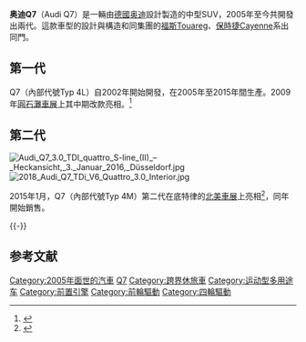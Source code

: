 {{expand|time=2014-12-31T05:02:14+00:00}}

{{noteTA
|1=zh-hans:雷克萨斯; zh-hant:凌志;
|2=zh-hans:沃尔沃; zh-hant:富豪;
|3=zh-hans:奔驰;zh-hk:平治;zh-tw:朋馳;
|4=zh-hans:M级; zh-hant:M-Class;
|5=zh-tw:福斯;zh-cn:大众;
|6=zh-tw:Touareg;zh-cn:途锐;
|7=zh-tw:Cayenne;zh-cn:卡宴;
}}

'''奥迪Q7'''（Audi Q7）是一輛由[[德國|德國]][[奥迪|奥迪]]設計製造的中型SUV，2005年至今共開發出兩代。這款車型的設計與構造和同集團的[[大众途锐|福斯Touareg]]、[[保時捷Cayenne|保時捷Cayenne]]系出同門。
==第一代==
{{Infobox automobile
|image          = 2007-Audi-Q7.jpg
|caption        = 改款前的奥迪Q7
|name           = Audi Q7 (4L)
|manufacturer   = [[File:Audi_logo_detail.svg|25px]] [[Audi_AG|Audi AG]]
|production     = 2005年11月–2015
|model_years    =
|class          =
|body_style     =
|layout         =
|wheelbase      = {{convert|3002|mm|in|1|abbr=on}}
|length         = {{convert|5085|mm|in|1|abbr=on}}
|width          = {{convert|1984|mm|in|1|abbr=on}}
|height         = {{convert|1737|mm|in|1|abbr=on}}<ref>Audi Q7 Dimensions Carsized.com</ref>
|platform       = 大眾PL71平台
|assembly       = {{Unbulleted list |斯洛伐克[[布拉迪斯拉發|布拉迪斯拉發]]<ref>{{cite web |author=Christian Steinert, The German Car Blog |url=http://www.germancarblog.com/2006/08/audi-new-sales-division-in-china.html |title=Audi: New sales division in China |publisher=The German Car Blog |date=22 August 2006 |accessdate=2010-11-01 |archive-date=2016-03-04 |archive-url=https://web.archive.org/web/20160304035823/http://www.germancarblog.com/2006/08/audi-new-sales-division-in-china.html |dead-url=no }}</ref> |印度[[奥兰加巴德|奥兰加巴德]]<ref>{{cite web |url=http://www.team-bhp.com/forum/indian-car-scene/128885-audi-q7-now-locally-assembled.html |title=The Audi Q7 – Now, locally assembled |publisher=teambhp |accessdate=2012-11-08 |archive-date=2020-04-30 |archive-url=https://web.archive.org/web/20200430062106/https://www.team-bhp.com/forum/indian-car-scene/128885-audi-q7-now-locally-assembled.html |dead-url=no }}</ref> |俄羅斯[[卡卢加|卡卢加]]}}
|curb weight    = {{convert|2205|-|2605|kg|lb|abbr=on}}
|transmission   = 6檔自動<br />ZF 8HP自動
|engine         = 汽油：<br />3.0L [[V6引擎|V6]] [[增压器|T]] [[燃油分层直喷|FSI]]<br />3.6L [[VR6|VR6]] FSI<br />4.2L [[V8引擎|V8]] FSI<br />柴油：<br />3.0L V6 [[涡轮直喷|TDI]]<br />4.2L V8 TDI<br /> 6.0L [[V12_TDI|V12]] TDI
|designer       = Satoshi Wada（2002）<ref>{{cite web|url=http://fourtitude.com/news/Audi_News_1/developing-the-audi-q7/7/1964|title=Developing the Audi Q7|work=fourtitude.com|accessdate=24 January 2015}}{{Dead link}}</ref><ref>{{cite web|url=http://www.cardesignnews.com/site/designers/whos_where/display/store4/item164956/|title=Satoshi Wada to open new design studio – Car Design News|work=cardesignnews.com|accessdate=24 January 2015|archive-date=2019-07-24|archive-url=https://web.archive.org/web/20190724203614/https://www.cardesignnews.com/site/designers/whos_where/display/store4/item164956/|dead-url=no}}</ref>
|sp             = uk
}}

Q7（內部代號Typ 4L）自2002年開始開發，在2005年至2015年間生產。2009年[[圓石灘車展|圓石灘車展]]上其中期改款亮相。<ref>{{cite web |last=Harley |first=Michael |url=http://www.autoblog.com/2009/08/26/audi-slaps-monroney-on-updated-2010-q7/ |title=Audi slaps Monroney on updated 2010 Q7 |publisher=Autoblog.com |date=26 August 2009 |accessdate=2010-10-17 |archive-date=2021-01-26 |archive-url=https://web.archive.org/web/20210126173956/https://www.autoblog.com/2009/08/26/audi-slaps-monroney-on-updated-2010-q7/ |dead-url=no }}</ref>
{{clear}}

==第二代==

{{Infobox automobile
| name = Audi Q7 (4M)
| image = Audi Q7 3.0 TDI quattro S-line (II) – Frontansicht, 3. Januar 2016, Düsseldorf.jpg
| production = 2015年至今
| model_years = 2016年至今| assembly = 與第一代相同
| designer = Wolfgang Egger
| platform =大眾MLBevo平台<ref>{{cite web|url=https://www.audi-mediaservices.com/publish/ms/content/en/public/reden/2015/03/10/JPK_Speech_Hackenberg.html|title=Audi MediaServices – JPK Speech Hackenberg|author=Audi Communication|date=1 April 2015|work=audi-mediaservices.com|accessdate=1 April 2015|archiveurl=https://web.archive.org/web/20150402101552/https://www.audi-mediaservices.com/publish/ms/content/en/public/reden/2015/03/10/JPK_Speech_Hackenberg.html|archivedate=2015-04-02|dead-url=yes}}</ref>
| transmission   = 6檔自動<br />ZF 8HP自動
| engine         = 汽油：<br />2.0 L [[I4引擎|I4]] [[渦輪增壓|T]] [[汽油缸内直喷|FSI]]<br />2.0 L I4 TFSI [[PHEV|PHEV]]（亞洲）<br />3.0 L VW EA 839 (CZSE) [[V6引擎|V6]] TFSI<br />3.0 L VW EA 839 (CZSE) V6 (Hybrid System) [[PHEV|PHEV]]<br />柴油：<br />3.0L V6 [[涡轮直喷|TDI]]<br />3.0L V6 TDI PHEV system (Q7 e-tron)<br />4.0L V8 TDI twin-turbo sequential-charging and an electric compressor (EPC) Supercharger (SQ7 TDI)
| layout =
| wheelbase = {{convert|2994|mm|in|abbr=on}}
| length = {{convert|5052|mm|in|abbr=on}}
| width = {{convert|1968|mm|in|abbr=on}}
| height = {{convert|1741|mm|in|abbr=on}}
| weight = {{convert|1910|-|2445|kg|sigfig=3|abbr=on}}
}}
[[File:Audi_Q7_3.0_TDI_quattro_S-line_(II)_–_Heckansicht,_3._Januar_2016,_Düsseldorf.jpg|thumb]]
[[File:2018_Audi_Q7_TDi_V6_Quattro_3.0_Interior.jpg|thumb]]

2015年1月，Q7（內部代號Typ 4M）第二代在底特律的[[北美車展|北美車展]]上亮相<ref>{{cite web |url=http://www.edmunds.com/car-news/slimmer-fuel-efficient-2016-audi-q7-to-bow-at-2015-detroit-auto-show.html |title=Slimmer, Fuel-Efficient 2016 Audi Q7 To Bow at 2015 Detroit Auto Show |work=Edmunds |accessdate=19 January 2015 |archive-date=2020-09-07 |archive-url=https://web.archive.org/web/20200907172022/https://www.edmunds.com/car-news/slimmer-fuel-efficient-2016-audi-q7-to-bow-at-2015-detroit-auto-show.html |dead-url=no }}</ref>，同年開始銷售。

{{-}}
==参考文献==
{{reflist}}

{{commonscat|Audi Q7}}

{{Audi}}

[[Category:2005年面世的汽車|Category:2005年面世的汽車]]
[[Category:奧迪車款|Q7]]
[[Category:跨界休旅車|Category:跨界休旅車]]
[[Category:运动型多用途车|Category:运动型多用途车]]
[[Category:前置引擎|Category:前置引擎]]
[[Category:前輪驅動|Category:前輪驅動]]
[[Category:四輪驅動|Category:四輪驅動]]